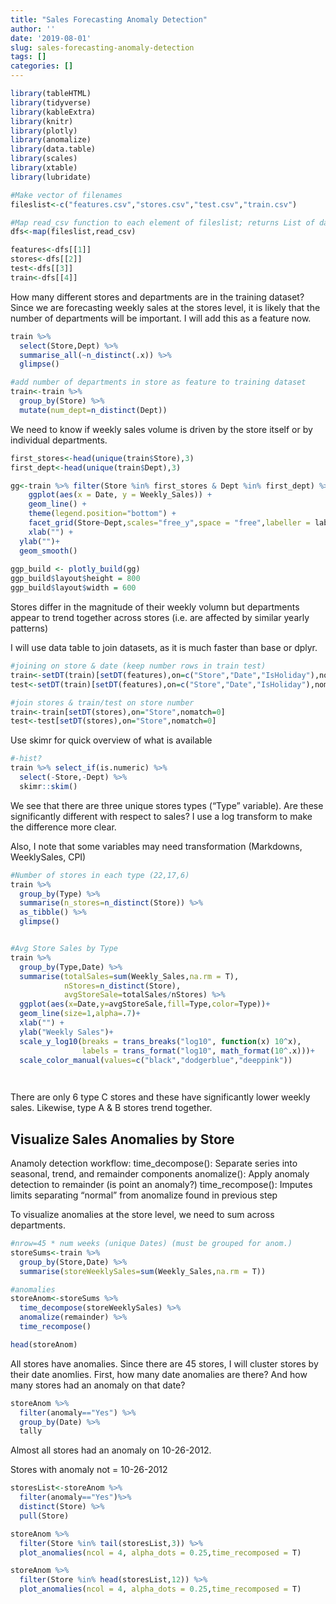 ```yaml
---
title: "Sales Forecasting Anomaly Detection"
author: ''
date: '2019-08-01'
slug: sales-forecasting-anomaly-detection
tags: []
categories: []
---
```


```r
library(tableHTML)
library(tidyverse)
library(kableExtra)
library(knitr)
library(plotly)
library(anomalize)
library(data.table)
library(scales)
library(xtable)
library(lubridate)
```



```r
#Make vector of filenames
fileslist<-c("features.csv","stores.csv","test.csv","train.csv")

#Map read_csv function to each element of fileslist; returns List of dataframes
dfs<-map(fileslist,read_csv)

features<-dfs[[1]]
stores<-dfs[[2]]
test<-dfs[[3]]
train<-dfs[[4]]
```


How many different stores and departments are in the training dataset? Since we are forecasting weekly sales at the stores level, it is likely that the number of departments will be important. I will add this as a feature now. 
```r
train %>% 
  select(Store,Dept) %>% 
  summarise_all(~n_distinct(.x)) %>% 
  glimpse()

#add number of departments in store as feature to training dataset
train<-train %>% 
  group_by(Store) %>% 
  mutate(num_dept=n_distinct(Dept)) 
```

We need to know if weekly sales volume is driven by the store itself or by individual departments. 
```r
first_stores<-head(unique(train$Store),3)
first_dept<-head(unique(train$Dept),3)

gg<-train %>% filter(Store %in% first_stores & Dept %in% first_dept) %>% 
    ggplot(aes(x = Date, y = Weekly_Sales)) +
    geom_line() +
    theme(legend.position="bottom") +
    facet_grid(Store~Dept,scales="free_y",space = "free",labeller = label_both)+
    xlab("") +
  ylab("")+
  geom_smooth()
    
ggp_build <- plotly_build(gg)
ggp_build$layout$height = 800
ggp_build$layout$width = 600
```

Stores differ in the magnitude of their weekly volumn but departments appear to trend together across stores (i.e. are affected by similar yearly patterns)

I will use data table to join datasets, as it is much faster than base or dplyr.
```r
#joining on store & date (keep number rows in train test)
train<-setDT(train)[setDT(features),on=c("Store","Date","IsHoliday"),nomatch=0]
test<-setDT(train)[setDT(features),on=c("Store","Date","IsHoliday"),nomatch=0]

#join stores & train/test on store number
train<-train[setDT(stores),on="Store",nomatch=0]
test<-test[setDT(stores),on="Store",nomatch=0]
```
Use skimr for quick overview of what is available
```r
#-hist?
train %>% select_if(is.numeric) %>% 
  select(-Store,-Dept) %>% 
  skimr::skim() 
```

We see that there are three unique stores types ("Type" variable). Are these significantly different with respect to sales? I use a log transform to make the difference more clear.

Also, I note that some variables may need transformation (Markdowns, WeeklySales, CPI)

```r
#Number of stores in each type (22,17,6)
train %>%
  group_by(Type) %>%
  summarise(n_stores=n_distinct(Store)) %>% 
  as_tibble() %>% 
  glimpse()


#Avg Store Sales by Type 
train %>% 
  group_by(Type,Date) %>% 
  summarise(totalSales=sum(Weekly_Sales,na.rm = T),
            nStores=n_distinct(Store),
            avgStoreSale=totalSales/nStores) %>% 
  ggplot(aes(x=Date,y=avgStoreSale,fill=Type,color=Type))+
  geom_line(size=1,alpha=.7)+
  xlab("") +
  ylab("Weekly Sales")+
  scale_y_log10(breaks = trans_breaks("log10", function(x) 10^x),
                labels = trans_format("log10", math_format(10^.x)))+
  scale_color_manual(values=c("black","dodgerblue","deeppink"))

 
```

There are only 6 type C stores and these have significantly lower weekly sales. Likewise, type A & B stores trend together. 



## Visualize Sales Anomalies by Store
Anamoly detection workflow:
time_decompose(): Separate series into seasonal, trend, and remainder components
anomalize(): Apply anomaly detection to remainder (is point an anomaly?)
time_recompose(): Imputes limits separating “normal” from anomalize found in previous step


To visualize anomalies at the store level, we need to sum across departments.  
```r
#nrow=45 * num weeks (unique Dates) (must be grouped for anom.)
storeSums<-train %>% 
  group_by(Store,Date) %>% 
  summarise(storeWeeklySales=sum(Weekly_Sales,na.rm = T)) 

#anomalies
storeAnom<-storeSums %>% 
  time_decompose(storeWeeklySales) %>% 
  anomalize(remainder) %>%
  time_recompose()

head(storeAnom)

```

All stores have anomalies. Since there are 45 stores, I will cluster stores by their date anomlies. First, how many date anomalies are there? And how many stores had an anomaly on that date?
```r
storeAnom %>% 
  filter(anomaly=="Yes") %>% 
  group_by(Date) %>% 
  tally

```
Almost all stores had an anomaly on 10-26-2012. 

Stores with anomaly not = 10-26-2012
```r
storesList<-storeAnom %>% 
  filter(anomaly=="Yes")%>%
  distinct(Store) %>% 
  pull(Store)

storeAnom %>% 
  filter(Store %in% tail(storesList,3)) %>% 
  plot_anomalies(ncol = 4, alpha_dots = 0.25,time_recomposed = T)
```


```r
storeAnom %>% 
  filter(Store %in% head(storesList,12)) %>% 
  plot_anomalies(ncol = 4, alpha_dots = 0.25,time_recomposed = T)
```
